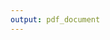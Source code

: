 ```yaml
---
output: pdf_document
---
```


\subsection*{Anexo 1 - Carta solicitud permiso uso de datos de entidades financiera de Bolivia publicado por la ASFI}

\begin{figure}[h!]
\centering
\includegraphics[width=20cm,height=17cm]{RECURSOS-INVESTIGACION/010-ANEXOS/carta-solicitud-permiso-asfi.jpg}
\caption{Carta solicitud permiso uso de datos ASFI}
\end{figure}

